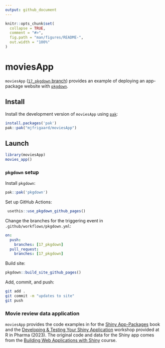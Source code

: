 ```yaml
---
output: github_document
---
```


<!-- README.md is generated from README.Rmd. Please edit that file -->

```r
knitr::opts_chunk$set(
  collapse = TRUE,
  comment = "#>",
  fig.path = "man/figures/README-",
  out.width = "100%"
)
```

# moviesApp 

<!-- badges: start -->
<!-- badges: end -->

`moviesApp` ([`17_pkgdown` branch](https://github.com/mjfrigaard/moviesApp/tree/17_pkgdown)) provides an example of deploying an app-package website with [`pkgdown`](https://pkgdown.r-lib.org/).

## Install

Install the development version of `moviesApp` using [`pak`](https://pak.r-lib.org/):

``` r
install.packages('pak')
pak::pak("mjfrigaard/moviesApp")
```

## Launch

``` r
library(moviesApp)
movies_app()
```

### `pkgdown` setup

Install `pkgdown`:

``` r
pak::pak('pkgdown')
```

Set up GitHub Actions:

``` r
 usethis::use_pkgdown_github_pages()
```

Change the branches for the triggering event in `.github/workflows/pkgdown.yml`:

``` yml
on:
  push:
    branches: [17_pkgdown]
  pull_request:
    branches: [17_pkgdown]
```

Build site:

``` r
pkgdown::build_site_github_pages()
```

Add, commit, and push: 

``` bash
git add .
git commit -m "updates to site"
git push
```

### Movie review data application

`moviesApp` provides the code examples in for the [Shiny App-Packages](https://mjfrigaard.github.io/shinyap/) book and the [Developing & Testing Your Shiny Application](https://mjfrigaard.github.io/dev-test-shiny/) workshop provided at R in Pharma (2023). The original code and data for the Shiny app comes from the [Building Web Applications with Shiny](https://rstudio-education.github.io/shiny-course/) course.